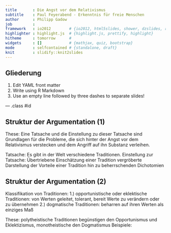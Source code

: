 ```yaml
---
title       : Die Angst vor dem Relativismus
subtitle    : Paul Feyerabend - Erkenntnis für freie Menschen
author      : Philipp Gadow
job         : 
framework   : io2012        # {io2012, html5slides, shower, dzslides, reveal.js ...}
highlighter : highlight.js  # {highlight.js, prettify, highlight}
hitheme     : tomorrow      # 
widgets     : []            # {mathjax, quiz, bootstrap}
mode        : selfcontained # {standalone, draft}
knit        : slidify::knit2slides
---
```


## Gliederung

1. Edit YAML front matter
2. Write using R Markdown
3. Use an empty line followed by three dashes to separate slides!

--- .class #id 

## Struktur der Argumentation (1)
These: Eine Tatsache und die Einstellung zu dieser Tatsache sind Grundlagen für die Probleme, die sich hinter der Angst vor dem Relativismus verstecken und dem Angriff auf ihn Substanz verleihen.

Tatsache: Es gibt in der Welt verschiedene Traditionen.
Einstellung zur Tatsache: 
Übertriebene Einschätzung einer Tradition
vergröberte Darstellung der Vorteile einer Tradition hin zu beherrschenden Dichotomien

## Struktur der Argumentation (2)
Klassifikation von Traditionen:
1.) opportunistische oder eklektische Traditionen: von Werten geleitet, tolerant, bereit Werte zu verändern oder zu übernehmen
2.) dogmatische Traditionen: beharren auf ihren Werten als einziges Maß


These: polytheistische Traditionen begünstigen den Opportunismus und Eklektizismus, monotheistische den Dogmatismus
Beispiele:
